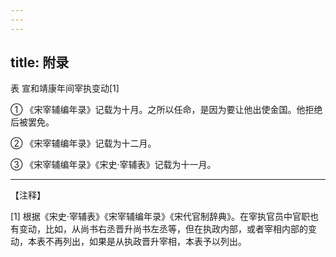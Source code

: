 ```yaml
---
---
---
```

title: 附录
---




表 宣和靖康年间宰执变动[1]





① 《宋宰辅编年录》记载为十月。之所以任命，是因为要让他出使金国。他拒绝后被罢免。

② 《宋宰辅编年录》记载为十二月。

③ 《宋宰辅编年录》《宋史·宰辅表》记载为十一月。



* * *



【注释】

[1] 根据《宋史·宰辅表》《宋宰辅编年录》《宋代官制辞典》。在宰执官员中官职也有变动，比如，从尚书右丞晋升尚书左丞等，但在执政内部，或者宰相内部的变动，本表不再列出，如果是从执政晋升宰相，本表予以列出。